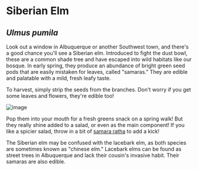 # Siberian Elm

## _Ulmus pumila_

Look out a window in Albuquerque or another Southwest town, and there's a good chance you'll see a Siberian elm. Introduced to fight the dust bowl, these are a common shade tree and have escaped into wild habitats like our bosque. In early spring, they produce an abundance of bright green seed pods that are easily mistaken for leaves, called "samaras." They are edible and palatable with a mild, fresh leafy taste.

To harvest, simply strip the seeds from the branches. Don't worry if you get some leaves and flowers, they're edible too!

![image](/assets/ulmus/img/handful.jpg "A handful of elm samaras. The small brown specks are flowers.")

Pop them into your mouth for a fresh greens snack on a spring walk! But they really shine added to a salad, or even as the main component! If you like a spicier salad, throw in a bit of [samara ratha](sisybrium) to add a kick!

The Siberian elm may be confused with the lacebark elm, as both species are sometimes known as "chinese elm." Lacebark elms can be found as street trees in Albuquerque and lack their cousin's invasive habit. Their samaras are also edible.
